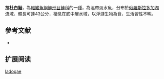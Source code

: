 {{Speciesbox 
| taxon = Coregonus ladogae
| status = LC
| status_system = IUCN3.1
| authority = [[Pravdin|Pravdin]], [[Golubev|Golubev]] & [[Belyaeva|Belyaeva]], 1938
| synonyms = *''Coregonus albula ladogae '', Pravdin, Golubev & Belyaeva, 1938 
}}

'''拉杜白鮭'''，為[[輻鰭魚綱|輻鰭魚綱]][[鮭形目|鮭形目]][[鮭科|鮭科]]的一[[種|種]]，為溫帶淡水魚，分布於[[俄羅斯|俄羅斯]][[拉多加湖|拉多加湖]]流域，體長可達43公分，棲息在底中層水域，以浮游生物為食，生活習性不明。

==參考文献==
*{{FishBase_species|genus=Coregonus|species=ladogae|year=2015|month=10}}

== 扩展阅读 ==
{{refbegin}}
{{wikispecies-inline|Coregonus ladogae|拉杜白鮭}}
{{refend}}
{{Taxonbar|from=Q6431320}}

[[Category:白鮭屬|ladogae]]